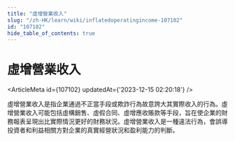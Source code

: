 ```yaml
---
title: "虛增營業收入"
slug: "/zh-HK/learn/wiki/inflatedoperatingincome-107102"
id: "107102"
hide_table_of_contents: true
---
```



<Breadcrumbs current="虛增營業收入" />

# 虛增營業收入

<ArticleMeta id={107102} updatedAt={'2023-12-15 02:20:18'} />
<div className='border-solid border-b border-t-0 my-4 border-[var(--ifm-color-gray-300)]' />

虛增營業收入是指企業通過不正當手段或欺詐行為故意誇大其實際收入的行為。虛增營業收入可能包括虛構銷售、虛假合同、虛增應收賬款等手段，旨在使企業的財務報表呈現出比實際情況更好的財務狀況。虛增營業收入是一種違法行為，會誤導投資者和利益相關方對企業的真實經營狀況和盈利能力的判斷。
